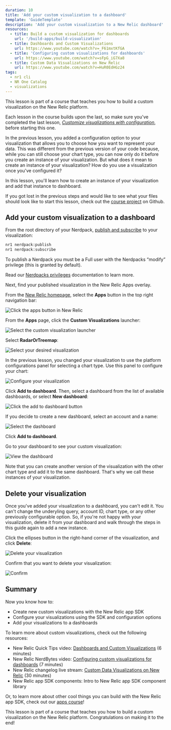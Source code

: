 ```yaml
---
duration: 10
title: 'Add your custom visualization to a dashboard'
template: 'GuideTemplate'
description: 'Add your custom visualization to a New Relic dashboard'
resources:
  - title: Build a custom visualization for dashboards
    url: '/build-apps/build-visualization'
  - title: Dashboards and Custom Visualizations
    url: https://www.youtube.com/watch?v=_F61mxtKfGA
  - title: 'Configuring custom visualizations for dashboards'
    url: https://www.youtube.com/watch?v=sFpG_iG7Xa8
  - title: Custom Data Visualizations on New Relic
    url: https://www.youtube.com/watch?v=HuR0EdHGz24
tags:
  - nr1 cli
  - NR One Catalog
  - visualizations
---
```


<HideWhenEmbedded>

<Callout variant="course">

This lesson is part of a course that teaches you how to build a custom visualization on the New Relic platform.

Each lesson in the course builds upon the last, so make sure you've completed the last lesson, [_Customize visualizations with configuration_](/build-apps/customize-visualizations-with-configuration), before starting this one.

</Callout>

</HideWhenEmbedded>

<Intro>

In the previous lesson, you added a configuration option to your visualization that allows you to choose how you want to represent your data. This was different from the previous version of your code because, while you can still choose your chart type, you can now only do it before you create an instance of your visualization. But what does it mean to create an instance of your visualization? How do you use a visualization once you've configured it?

In this lesson, you'll learn how to create an instance of your visualization and add that instance to dashboard.

<Callout variant="tip">

If you got lost in the previous steps and would like to see what your files should look like to start this lesson, check out the [course project](https://github.com/newrelic/nru-custom-visualization-course) on Github.

</Callout>

</Intro>

## Add your custom visualization to a dashboard

<Steps>

<Step>

From the root directory of your Nerdpack, [publish and subscribe](/build-apps/publish-deploy) to your visualization:

```sh
nr1 nerdpack:publish
nr1 nerdpack:subscribe
```

<Callout variant="important">

To publish a Nerdpack you must be a Full user with the Nerdpacks “modify” privilege (this is granted by default).

Read our [Nerdpacks privileges](/build-apps/permission-manage-apps/) documentation to learn more.

</Callout>

Next, find your published visualization in the New Relic Apps overlay.

</Step>

<Step>

From the [New Relic homepage](https://one.newrelic.com), select the **Apps** button in the top right navigation bar:

![Click the apps button in New Relic](../../images/build-an-app/nav-to-apps.png)

</Step>

<Step>

From the **Apps** page, click the **Custom Visualizations** launcher:

![Select the custom visualization launcher](../../images/build-an-app/nav-to-custom-viz.png)

</Step>

<Step>

Select **RadarOrTreemap**:

![Select your desired visualization](../../images/custom-viz/select-published-radar-or-treemap-viz.png)

</Step>

<Step>

In the previous lesson, you changed your visualization to use the platform configurations panel for selecting a chart type. Use this panel to configure your chart:

![Configure your visualization](../../images/custom-viz/configure-radar-or-treemap-viz.png)

</Step>

<Step>

Click **Add to dashboard**. Then, select a dashboard from the list of available dashboards, or select **New dashboard**:

![Click the add to dashboard button](../../images/custom-viz/add-radar-or-treemap-to-dashboard.png)

If you decide to create a new dashboard, select an account and a name:

![Select the dashboard](../../images/custom-viz/create-sweet-new-dashboard.png)

Click **Add to dashboard**.

</Step>

<Step>

Go to your dashboard to see your custom visualization:

![View the dashboard](../../images/custom-viz/view-sweet-new-dashboard.png)

Note that you can create another version of the visualization with the other chart type and add it to the same dashboard. That's why we call these instances of your visualization.

</Step>

</Steps>

## Delete your visualization

Once you've added your visualization to a dashboard, you can't edit it. You can't change the underyling query, account ID, chart type, or any other previously configurable option. So, if you're not happy with your visualization, delete it from your dashboard and walk through the steps in this guide again to add a new instance.

<Steps>

<Step>

Click the ellipses button in the right-hand corner of the visualization, and click **Delete**:

![Delete your visualization](../../images/custom-viz/delete-radar-viz.png)

</Step>

<Step>

Confirm that you want to delete your visualization:

![Confirm](../../images/custom-viz/confirm-delete-radar-viz.png)

</Step>

</Steps>

## Summary

Now you know how to:

- Create new custom visualizations with the New Relic app SDK
- Configure your visualizations using the SDK and configuration options
- Add your visualizations to a dashboards

To learn more about custom visualizations, check out the following resources:

- New Relic Quick Tips video: [Dashboards and Custom Visualizations](https://www.youtube.com/watch?v=_F61mxtKfGA) (6 minutes)
- New Relic NerdBytes video: [Configuring custom visualizations for dashboards](https://www.youtube.com/watch?v=sFpG_iG7Xa8) (7 minutes)
- New Relic changelog live stream: [Custom Data Visualizations on New Relic](https://www.youtube.com/watch?v=HuR0EdHGz24) (30 minutes)
- New Relic app SDK components: <Link to="explore-docs/intro-to-sdk">Intro to New Relic app SDK component library</Link>

Or, to learn more about other cool things you can build with the New Relic app SDK, check out our [apps course](/ab-test)!

<HideWhenEmbedded>

<Callout variant="course">

This lesson is part of a course that teaches you how to build a custom visualization on the New Relic platform. Congratulations on making it to the end!

</Callout>

</HideWhenEmbedded>
